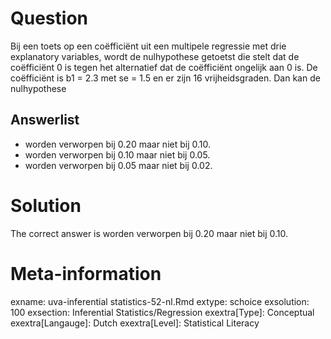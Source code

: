 Question
========

Bij een toets op een coëfficiënt uit een multipele regressie met drie explanatory variables, wordt de nulhypothese getoetst die stelt dat de coëfficiënt 0 is tegen het alternatief dat de coëfficiënt ongelijk aan 0 is. De coëfficiënt is b1 = 2.3 met se = 1.5 en er zijn 16 vrijheidsgraden. Dan kan de nulhypothese 

Answerlist
----------
* worden verworpen bij 0.20 maar niet bij 0.10.
* worden verworpen bij 0.10 maar niet bij 0.05.
* worden verworpen bij 0.05 maar niet bij 0.02.

Solution
========

The correct answer is  worden verworpen bij 0.20 maar niet bij 0.10. 

Meta-information
================
exname: uva-inferential statistics-52-nl.Rmd 
extype: schoice 
exsolution: 100 
exsection: Inferential Statistics/Regression
exextra[Type]: Conceptual
exextra[Langauge]: Dutch 
exextra[Level]: Statistical Literacy
